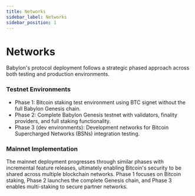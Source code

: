 ```yaml
---
title: Networks
sidebar_label: Networks
sidebar_position: 1
---
```


# Networks

Babylon's protocol deployment follows a strategic phased approach across both testing and production environments.

### Testnet Environments

- Phase 1: Bitcoin staking test environment using BTC signet without the full Babylon Genesis chain.
- Phase 2: Complete Babylon Genesis testnet with validators, finality providers, and full staking functionality.
- Phase 3 (dev environments): Development networks for Bitcoin Supercharged Networks (BSNs) integration testing.

### Mainnet Implementation

The mainnet deployment progresses through similar phases with incremental feature releases, ultimately enabling Bitcoin's security to be shared across multiple blockchain networks. Phase 1 focuses on Bitcoin staking, Phase 2 launches the complete Genesis chain, and Phase 3 enables multi-staking to secure partner networks.
